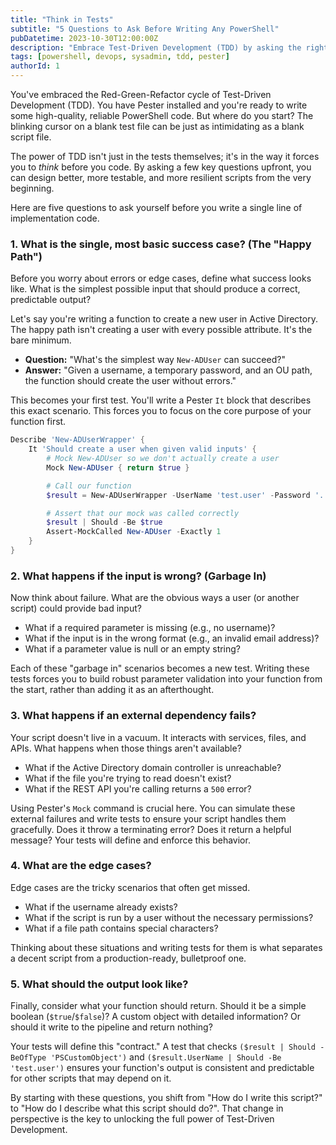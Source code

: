 ```yaml
---
title: "Think in Tests"
subtitle: "5 Questions to Ask Before Writing Any PowerShell"
pubDatetime: 2023-10-30T12:00:00Z
description: "Embrace Test-Driven Development (TDD) by asking the right questions. Learn how to design better, more reliable PowerShell scripts from the start."
tags: [powershell, devops, sysadmin, tdd, pester]
authorId: 1
---
```


You've embraced the Red-Green-Refactor cycle of Test-Driven Development (TDD). You have Pester installed and you're ready to write some high-quality, reliable PowerShell code. But where do you start? The blinking cursor on a blank test file can be just as intimidating as a blank script file.

The power of TDD isn't just in the tests themselves; it's in the way it forces you to _think_ before you code. By asking a few key questions upfront, you can design better, more testable, and more resilient scripts from the very beginning.

Here are five questions to ask yourself before you write a single line of implementation code.

### 1. What is the single, most basic success case? (The "Happy Path")

Before you worry about errors or edge cases, define what success looks like. What is the simplest possible input that should produce a correct, predictable output?

Let's say you're writing a function to create a new user in Active Directory. The happy path isn't creating a user with every possible attribute. It's the bare minimum.

- **Question:** "What's the simplest way `New-ADUser` can succeed?"
- **Answer:** "Given a username, a temporary password, and an OU path, the function should create the user without errors."

This becomes your first test. You'll write a Pester `It` block that describes this exact scenario. This forces you to focus on the core purpose of your function first.

```powershell
Describe 'New-ADUserWrapper' {
    It 'Should create a user when given valid inputs' {
        # Mock New-ADUser so we don't actually create a user
        Mock New-ADUser { return $true }

        # Call our function
        $result = New-ADUserWrapper -UserName 'test.user' -Password '...'

        # Assert that our mock was called correctly
        $result | Should -Be $true
        Assert-MockCalled New-ADUser -Exactly 1
    }
}
```

### 2. What happens if the input is wrong? (Garbage In)

Now think about failure. What are the obvious ways a user (or another script) could provide bad input?

- What if a required parameter is missing (e.g., no username)?
- What if the input is in the wrong format (e.g., an invalid email address)?
- What if a parameter value is null or an empty string?

Each of these "garbage in" scenarios becomes a new test. Writing these tests forces you to build robust parameter validation into your function from the start, rather than adding it as an afterthought.

### 3. What happens if an external dependency fails?

Your script doesn't live in a vacuum. It interacts with services, files, and APIs. What happens when those things aren't available?

- What if the Active Directory domain controller is unreachable?
- What if the file you're trying to read doesn't exist?
- What if the REST API you're calling returns a `500` error?

Using Pester's `Mock` command is crucial here. You can simulate these external failures and write tests to ensure your script handles them gracefully. Does it throw a terminating error? Does it return a helpful message? Your tests will define and enforce this behavior.

### 4. What are the edge cases?

Edge cases are the tricky scenarios that often get missed.

- What if the username already exists?
- What if the script is run by a user without the necessary permissions?
- What if a file path contains special characters?

Thinking about these situations and writing tests for them is what separates a decent script from a production-ready, bulletproof one.

### 5. What should the output look like?

Finally, consider what your function should return. Should it be a simple boolean (`$true`/`$false`)? A custom object with detailed information? Or should it write to the pipeline and return nothing?

Your tests will define this "contract." A test that checks `($result | Should -BeOfType 'PSCustomObject')` and `($result.UserName | Should -Be 'test.user')` ensures your function's output is consistent and predictable for other scripts that may depend on it.

By starting with these questions, you shift from "How do I write this script?" to "How do I describe what this script should do?". That change in perspective is the key to unlocking the full power of Test-Driven Development.
